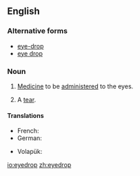 ==English==

===Alternative forms===
* [[eye-drop]]
* [[eye drop]]

===Noun===
{{en-noun}}
{{wikipedia}}

# [[medicine|Medicine]] to be [[administer]]ed to the eyes.
# {{poetic}} A [[tear]].
#: {{rfquotek|Shakespeare}}

====Translations====
{{trans-top|eye medicine}}
* French: {{t-|fr|gouttes oculaires|f-p}}
* German: {{t+|de|Augentropfen|m}}
{{trans-mid}}
* Volapük: {{t-|vo|logatof}}
{{trans-bottom}}

[[io:eyedrop]]
[[zh:eyedrop]]